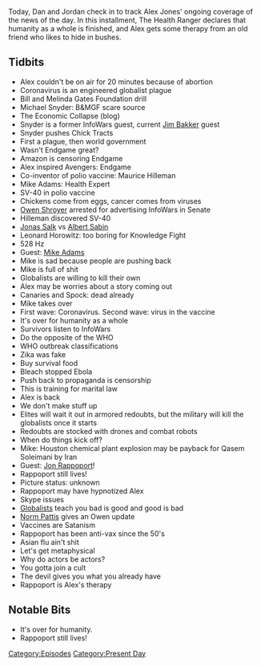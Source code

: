 {{DEFAULTSORT:
    #_EPISODE_0392:January 24, 2020
}}{{Episode
    | title           = January 24, 2020
    | caption         = Listen to this episode on [https://knowledgefight.libsyn.com/knowledge-fight-january-24-2020 Libsyn] [https://open.spotify.com/episode/0ccrcztlQI3qXciwW8dNeR Spotify], Read the [[Transcript/392: January 24, 2020|Unofficial Transcript]]
    | episodeNumber   = 392
    | length          = 02:07:57
    | airDate         = January 27, 2020
    | coverageDate    = January 24, 2020
    | episodeType     = [[:Category:Present Day|Present Day]]
    | appearance      = [[Mike Adams]], [[Bill Gates]], [[Melinda Gates]], [[Michael Snyder]], [[Maurice Hilleman]], [[Owen Shroyer]], [[Jonas Salk]], [[Albert Sabin]], [[Leonard Horowitz]], [[Qasem Soleimani]], [[Jon Rappoport]], [[Norm Pattis]]
    | oocDrop         = It's over for humanity
    | previousEpisode = [[391: January 22, 2020]]
    | nextEpisode     = [[393: January 28, 2020]]
}}

{{Stub}}

Today, Dan and Jordan check in to track Alex Jones' ongoing coverage of the news of the day. In this installment, The Health Ranger declares that humanity as a whole is finished, and Alex gets some therapy from an old friend who likes to hide in bushes.

==Tidbits==

*Alex couldn't be on air for 20 minutes because of abortion
*Coronavirus is an engineered globalist plague
*Bill and Melinda Gates Foundation drill
*Michael Snyder: B&MGF scare source
*The Economic Collapse (blog)
*Snyder is a former InfoWars guest, current [[Jim Bakker]] guest
*Snyder pushes Chick Tracts
*First a plague, then world government
*Wasn't Endgame great?
*Amazon is censoring Endgame
*Alex inspired Avengers: Endgame
*Co-inventor of polio vaccine: Maurice Hilleman
*Mike Adams: Health Expert
*SV-40 in polio vaccine
*Chickens come from eggs, cancer comes from viruses
*[[Owen Shroyer]] arrested for advertising InfoWars in Senate
*Hilleman discovered SV-40
*[[Jonas Salk]] vs [[Albert Sabin]]
*Leonard Horowitz: too boring for Knowledge Fight
*528 Hz
*Guest: [[Mike Adams]]
*Mike is sad because people are pushing back
*Mike is full of shit
*Globalists are willing to kill their own
*Alex may be worries about a story coming out
*Canaries and Spock: dead already
*Mike takes over
*First wave: Coronavirus. Second wave: virus in the vaccine
*It's over for humanity as a whole
*Survivors listen to InfoWars
*Do the opposite of the WHO
*WHO outbreak classifications
*Zika was fake
*Buy survival food
*Bleach stopped Ebola
*Push back to propaganda is censorship
*This is training for marital law
*Alex is back
*We don't make stuff up
*Elites will wait it out in armored redoubts, but the military will kill the globalists once it starts
*Redoubts are stocked with drones and combat robots
*When do things kick off?
*Mike: Houston chemical plant explosion may be payback for Qasem Soleimani by Iran
*Guest: [[Jon Rappoport]]!
*Rappoport still lives!
*Picture status: unknown
*Rappoport may have hypnotized Alex
*Skype issues
*[[Globalists]] teach you bad is good and good is bad
*[[Norm Pattis]] gives an Owen update
*Vaccines are Satanism
*Rappoport has been anti-vax since the 50's
*Asian flu ain't shit
*Let's get metaphysical
*Why do actors be actors?
*You gotta join a cult
*The devil gives you what you already have
*Rappoport is Alex's therapy

==Notable Bits==

*It's over for humanity.
*Rappoport still lives!

[[Category:Episodes]]
[[Category:Present Day]]
